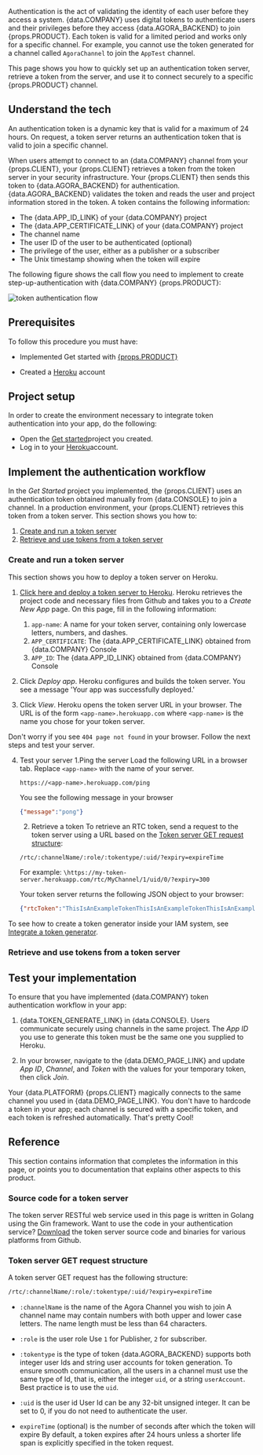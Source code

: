 


Authentication is the act of validating the identity of each user before they access a system. {data.COMPANY} uses digital tokens to authenticate users and their privileges before they access {data.AGORA_BACKEND} to join {props.PRODUCT}. Each token is valid for a limited period and works only for a specific channel. For example, you cannot use the token generated for a channel called `AgoraChannel` to join the `AppTest` channel.

This page shows you how to quickly set up an authentication token server, retrieve a token from the server, and use it  to connect securely to a specific {props.PRODUCT} channel.




## Understand the tech

An authentication token is a dynamic key that is valid for a maximum of 24 hours. On request, a token server returns an authentication token that is valid to join a specific channel.

When users attempt to connect to an {data.COMPANY} channel from your {props.CLIENT}, your {props.CLIENT} retrieves a token from the token server in your security infrastructure. Your {props.CLIENT} then sends this token to {data.AGORA_BACKEND} for authentication. {data.AGORA_BACKEND} validates the token and reads the user and project information stored in the token. A token contains the following information:

- The {data.APP_ID_LINK} of your {data.COMPANY} project
- The {data.APP_CERTIFICATE_LINK} of your {data.COMPANY} project
- The channel name
- The user ID of the user to be authenticated (optional)
- The privilege of the user, either as a publisher or a subscriber
- The Unix timestamp showing when the token will expire

The following figure shows the call flow you need to implement to create step-up-authentication with {data.COMPANY} {props.PRODUCT}:

![token authentication flow](/images/others/authentication-logic.svg)


## Prerequisites

To follow this procedure you must have:

- Implemented Get started with [{props.PRODUCT}](/get-started)

- Created a [Heroku](https://www.heroku.com/) account

## Project setup

In order to create the environment necessary to integrate token authentication into your app, do the following:

- Open the [Get started](/get-started)project you created.
- Log in to your [Heroku](https://www.heroku.com/)account.

<ProjectSetup />


## Implement the authentication workflow

In the _Get Started_ project you implemented, the {props.CLIENT} uses an authentication token obtained manually from {data.CONSOLE} to join a channel. In a production environment, your {props.CLIENT} retrieves this token from a token server. This section shows you how to:

1. [Create and run a token server](#user-content-create-and-run-a-token-server)
2. [Retrieve and use tokens from a token server](#user-content-retrieve-and-use-tokens-from-a-token-server)


### Create and run a token server

This section shows you how to deploy a token server on Heroku.

1. [Click here and deploy a token server to Heroku](https://www.heroku.com/deploy/?template=https://github.com/AgoraIO-Community/agora-token-service).
  Heroku retrieves the project code and necessary files from Github and takes you to a *Create New App* page. On this page, fill in the following information:

    1. `app-name`: A name for your token server, containing only lowercase letters, numbers, and dashes.
    2. `APP_CERTIFICATE`: The {data.APP_CERTIFICATE_LINK} obtained from {data.COMPANY} Console
    3. `APP_ID`: The {data.APP_ID_LINK} obtained from {data.COMPANY} Console

2. Click *Deploy app*. Heroku configures and builds the token server.
  You see a message 'Your app was successfully deployed.'
3. Click *View*.
  Heroku opens the token server URL in your browser. The URL is of the form `<app-name>.herokuapp.com` where `<app-name>` is the name you chose for your token server.

  Don't worry if you see `404 page not found` in your browser. Follow the next steps and test your server.

4. Test your server
    1.Ping the server
      Load the following URL in a browser tab. Replace `<app-name>` with the name of your server.

      ```
      https://<app-name>.herokuapp.com/ping
      ```

      You see the following message in your browser

      ```json
      {"message":"pong"}
      ```

    2. Retrieve a token
      To retrieve an RTC token, send a request to the token server using a URL based on the [Token server GET request structure](#user-content-token-server-get-request-structure):

      ```
      /rtc/:channelName/:role/:tokentype/:uid/?expiry=expireTime
      ```

      For example: `\https://my-token-server.herokuapp.com/rtc/MyChannel/1/uid/0/?expiry=300`

      Your token server returns the following JSON object to your browser:

      ```json
      {"rtcToken":"ThisIsAnExampleTokenThisIsAnExampleTokenThisIsAnExampleTokenThisIsAnExampleTokenThisIsAnExampleToken"}
      ```

To see how to create a token generator inside your IAM system, see [Integrate a token generator](`${props.PRODUCT}/develop/integrate-token-generation`).

### Retrieve and use tokens from a token server

<ProjectImplement />

## Test your implementation

To ensure that you have implemented {data.COMPANY} token authentication workflow in your app:

1. {data.TOKEN_GENERATE_LINK} in {data.CONSOLE}.
  Users communicate securely using channels in the same project. The _App ID_ you use to generate this token must be the same one you supplied to Heroku.

2. In your browser, navigate to the {data.DEMO_PAGE_LINK} and update _App ID_, _Channel_, and _Token_ with the values for your temporary token, then click *Join*.
<ProjectTest />

Your {data.PLATFORM} {props.CLIENT} magically connects to the same channel you used in {data.DEMO_PAGE_LINK}. You don't have to hardcode a token in your app; each channel is secured with a specific token, and each token is refreshed automatically. That's pretty Cool!


## Reference

This section contains information that completes the information in this page, or points you to documentation that explains other aspects to this product.


### Source code for a token server

The token server RESTful web service used in this page is written in Golang using the Gin framework. Want to use the code in your authentication service? [Download](https://github.com/AgoraIO-Community/agora-token-service/releases/tag/v1.1.1) the token server source code and binaries for various platforms from Github.


### Token server GET request structure

A token server GET request has the following structure:

```html
/rtc/:channelName/:role/:tokentype/:uid/?expiry=expireTime
```

- `:channelName` is the name of the Agora Channel you wish to join
  A channel name may contain numbers with both upper and lower case letters. The name length must be less than 64 characters.

- `:role` is the user role
  Use `1` for Publisher, `2` for subscriber.

- `:tokentype` is the type of token
  {data.AGORA_BACKEND} supports both integer user Ids and string user accounts for token generation. To ensure smooth communication, all the users in a channel must use the same type of Id, that is, either the integer `uid`, or a string `userAccount`. Best practice is to use the `uid`.

- `:uid` is the user id
  User Id can be any 32-bit unsigned integer. It can be set to 0, if you do not need to authenticate the user.

- `expireTime` (optional) is the number of seconds after which the token will expire
  By default, a token expires after 24 hours unless a shorter life span is explicitly specified in the token request.

<Reference />